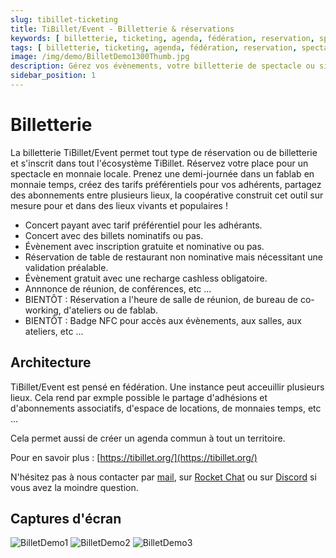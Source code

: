 ```yaml
---
slug: tibillet-ticketing
title: TiBillet/Event - Billetterie & réservations
keywords: [ billetterie, ticketing, agenda, fédération, reservation, spectacle, concert, theatre, conference, restaurant, django]
tags: [ billetterie, ticketing, agenda, fédération, reservation, spectacle, concert, theatre, conference, restaurant, django]
image: /img/demo/BilletDemo1300Thumb.jpg
description: Gérez vos évènements, votre billetterie de spectacle ou simplement vos reservations pour votre restaurant ou vos conférences. TiBillet/Event ; La solution libre et open source.
sidebar_position: 1
---
```


# Billetterie

La billetterie TiBillet/Event permet tout type de réservation ou de billetterie et s'inscrit dans tout l'écosystème TiBillet.
Réservez votre place pour un spectacle en monnaie locale. Prenez une demi-journée dans un fablab en monnaie temps,
créez des tarifs préférentiels pour vos adhérents, partagez des abonnements entre plusieurs lieux,
la coopérative construit cet outil sur mesure pour et dans des lieux vivants et populaires !

- Concert payant avec tarif préférentiel pour les adhérants.
- Concert avec des billets nominatifs ou pas.
- Évènement avec inscription gratuite et nominative ou pas.
- Réservation de table de restaurant non nominative mais nécessitant une validation préalable.
- Évènement gratuit avec une recharge cashless obligatoire.
- Annnonce de réunion, de conférences, etc ...
- BIENTÔT : Réservation a l'heure de salle de réunion, de bureau de co-working, d'ateliers ou de fablab.
- BIENTÔT : Badge NFC pour accès aux évènements, aux salles, aux ateliers, etc ...


## Architecture

TiBillet/Event est pensé en fédération. Une instance peut acceuillir plusieurs lieux.
Cela rend par exmple possible le partage d'adhésions et d'abonnements associatifs, d'espace de locations, de monnaies temps, etc ...

Cela permet aussi de créer un agenda commun à tout un territoire.

Pour en savoir plus : [https://tibillet.org/](https://tibillet.org/)

N'hésitez pas à nous contacter par [mail](mailto:contact@tibillet.re), sur [Rocket Chat](https://chat.communecter.org/channel/Tibillet/) ou sur [Discord](https://discord.gg/ecb5jtP7vY) si vous avez la moindre question.


## Captures d'écran

![BilletDemo1](/img/demo/BilletDemo1.jpg)
![BilletDemo2](/img/demo/BilletDemo2.jpg)
![BilletDemo3](/img/demo/BilletDemo3.jpg)
